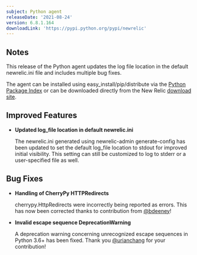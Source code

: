 ```yaml
---
subject: Python agent
releaseDate: '2021-08-24'
version: 6.8.1.164
downloadLink: 'https://pypi.python.org/pypi/newrelic'
---
```



## Notes

This release of the Python agent updates the log file location in the default newrelic.ini file and includes multiple bug fixes.

The agent can be installed using easy_install/pip/distribute via the [Python Package Index](https://pypi.python.org/pypi/newrelic) or can be downloaded directly from the New Relic [download site](http://download.newrelic.com/python_agent/release).



## Improved Features

* **Updated log_file location in default newrelic.ini**

  The newrelic.ini generated using newrelic-admin generate-config has been updated to set the default log_file location to stdout for improved initial visibility. This setting can still be customized to log to stderr or a user-specified file as well.



## Bug Fixes

* **Handling of CherryPy HTTPRedirects**

  cherrypy.HttpRedirects were incorrectly being reported as errors. This has now been corrected thanks to contribution from [@bdeeney](https://github.com/bdeeney)!

* **Invalid escape sequence DeprecationWarning**

  A deprecation warning concerning unrecognized escape sequences in Python 3.6+ has been fixed. Thank you [@urianchang](https://github.com/urianchang) for your contribution!


